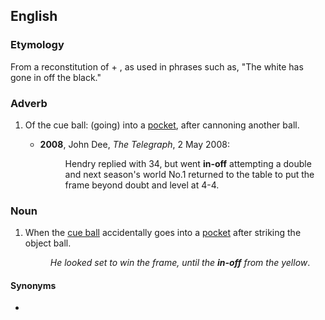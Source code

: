 ==English==

===Etymology===
From a reconstitution of {{m|en|go in|(go) in}} + {{m|en|off|pos=preposition}}, as used in phrases such as, "The white has gone in off the black."

===Adverb===
{{en-adv|-}}

# {{lb|en|snooker|pool}} Of the cue ball: (going) into a [[pocket]], after cannoning another ball.
#* '''2008''', John Dee, ''The Telegraph'', 2 May 2008:
#*: Hendry replied with 34, but went '''in-off''' attempting a double and next season's world No.1 returned to the table to put the frame beyond doubt and level at 4-4.

===Noun===
{{en-noun}}

# {{lb|en|snooker|pool}} When the [[cue ball]] accidentally goes into a [[pocket]] after striking the object ball.
#: ''He looked set to win the frame, until the '''in-off''' from the yellow''.

====Synonyms====
* {{sense|in English billiards}} {{l|en|losing hazard}}